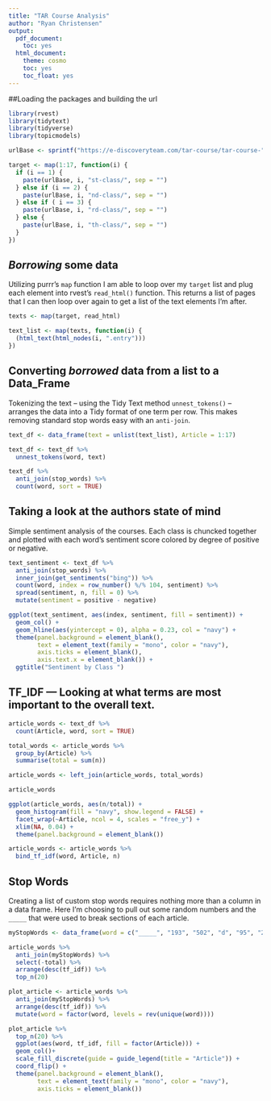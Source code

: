 ```yaml
---
title: "TAR Course Analysis"
author: "Ryan Christensen"
output:
  pdf_document:
    toc: yes
  html_document:
    theme: cosmo
    toc: yes
    toc_float: yes
---
```


##Loading the packages and building the url  
```r
library(rvest)
library(tidytext)
library(tidyverse)
library(topicmodels)
```

```r
urlBase <- sprintf("https://e-discoveryteam.com/tar-course/tar-course-")

target <- map(1:17, function(i) {
  if (i == 1) {
    paste(urlBase, i, "st-class/", sep = "")
  } else if (i == 2) {
    paste(urlBase, i, "nd-class/", sep = "")
  } else if ( i == 3) {
    paste(urlBase, i, "rd-class/", sep = "")
  } else {
    paste(urlBase, i, "th-class/", sep = "")
  }
})
```
## *Borrowing* some data  
Utilizing purrr's `map` function I am able to loop over my `target` list and plug each element into rvest's `read_html()` function. This returns a list of pages that I can then loop over again to get a list of the text elements I'm after.  
```r
texts <- map(target, read_html)

text_list <- map(texts, function(i) {
  (html_text(html_nodes(i, ".entry")))
})
```
## Converting *borrowed* data from a list to a Data_Frame  
Tokenizing the text -- using the Tidy Text method `unnest_tokens()` -- arranges the data into a Tidy format of one term per row. This makes removing standard stop words easy with an `anti-join`.    
```r
text_df <- data_frame(text = unlist(text_list), Article = 1:17)

text_df <- text_df %>% 
  unnest_tokens(word, text)

text_df %>% 
  anti_join(stop_words) %>% 
  count(word, sort = TRUE)
```
## Taking a look at the authors state of mind   
Simple sentiment analysis of the courses. Each class is chuncked together and plotted with each word's sentiment score colored by degree of positive or negative.
```r
text_sentiment <- text_df %>%
  anti_join(stop_words) %>% 
  inner_join(get_sentiments("bing")) %>% 
  count(word, index = row_number() %/% 104, sentiment) %>% 
  spread(sentiment, n, fill = 0) %>% 
  mutate(sentiment = positive - negative)

ggplot(text_sentiment, aes(index, sentiment, fill = sentiment)) +
  geom_col() +
  geom_hline(aes(yintercept = 0), alpha = 0.23, col = "navy") +
  theme(panel.background = element_blank(),
        text = element_text(family = "mono", color = "navy"),
        axis.ticks = element_blank(),
        axis.text.x = element_blank()) +
  ggtitle("Sentiment by Class ")
```

## TF_IDF --- Looking at what terms are most important to the overall text. 
```r
article_words <- text_df %>% 
  count(Article, word, sort = TRUE)

total_words <- article_words %>% 
  group_by(Article) %>% 
  summarise(total = sum(n))

article_words <- left_join(article_words, total_words)

article_words
```
```r
ggplot(article_words, aes(n/total)) +
  geom_histogram(fill = "navy", show.legend = FALSE) +
  facet_wrap(~Article, ncol = 4, scales = "free_y") +
  xlim(NA, 0.04) +
  theme(panel.background = element_blank())

article_words <- article_words %>% 
  bind_tf_idf(word, Article, n)
```
## Stop Words  
Creating a list of custom stop words requires nothing more than a column in a data frame. Here I'm choosing to pull out some random numbers and the `_____` that were used to break sections of each article. 
```r
myStopWords <- data_frame(word = c("_____", "193", "502", "d", "95", "2.5", "2006", "california", "ralph’s"))
```

```r
article_words %>% 
  anti_join(myStopWords) %>% 
  select(-total) %>% 
  arrange(desc(tf_idf)) %>% 
  top_n(20)

plot_article <- article_words %>% 
  anti_join(myStopWords) %>% 
  arrange(desc(tf_idf)) %>% 
  mutate(word = factor(word, levels = rev(unique(word))))

plot_article %>% 
  top_n(20) %>% 
  ggplot(aes(word, tf_idf, fill = factor(Article))) +
  geom_col()+
  scale_fill_discrete(guide = guide_legend(title = "Article")) +
  coord_flip() +
  theme(panel.background = element_blank(),
        text = element_text(family = "mono", color = "navy"),
        axis.ticks = element_blank())


```